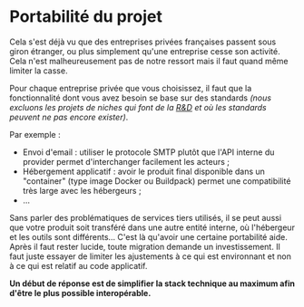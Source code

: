 # Portabilité du projet

Cela s'est déjà vu que des entreprises privées françaises passent sous giron étranger, ou plus simplement qu'une entreprise cesse son activité. Cela n'est malheureusement pas de notre ressort mais il faut quand même limiter la casse.

Pour chaque entreprise privée que vous choisissez, il faut que la fonctionnalité dont vous avez besoin se base sur des standards _(nous excluons les projets de niches qui font de la [R&D](https://fr.wikipedia.org/wiki/Recherche_et_d%C3%A9veloppement) et où les standards peuvent ne pas encore exister)_.

Par exemple :

- Envoi d'email : utiliser le protocole SMTP plutôt que l'API interne du provider permet d'interchanger facilement les acteurs ;
- Hébergement applicatif : avoir le produit final disponible dans un "container" (type image Docker ou Buildpack) permet une compatibilité très large avec les hébergeurs ;
- …

Sans parler des problématiques de services tiers utilisés, il se peut aussi que votre produit soit transféré dans une autre entité interne, où l'hébergeur et les outils sont différents… C'est là qu'avoir une certaine portabilité aide. Après il faut rester lucide, toute migration demande un investissement. Il faut juste essayer de limiter les ajustements à ce qui est environnant et non à ce qui est relatif au code applicatif.

**Un début de réponse est de simplifier la stack technique au maximum afin d'être le plus possible interopérable.**
